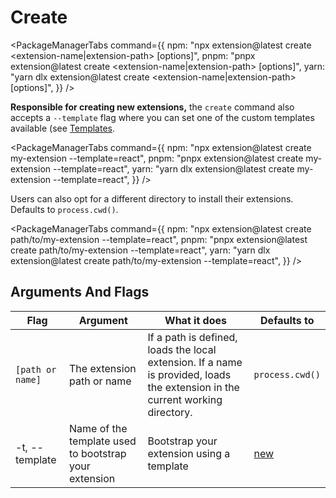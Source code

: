 
# Create

<PackageManagerTabs
  command={{
    npm: "npx extension@latest create <extension-name|extension-path> [options]",
    pnpm: "pnpx extension@latest create <extension-name|extension-path> [options]",
    yarn: "yarn dlx extension@latest create <extension-name|extension-path> [options]",
  }}
/>

**Responsible for creating new extensions,** the `create` command also accepts a `--template` flag where you can set one of the custom templates available (see [Templates](../../getting-started/templates).

<PackageManagerTabs
  command={{
    npm: "npx extension@latest create my-extension --template=react",
    pnpm: "pnpx extension@latest create my-extension --template=react",
    yarn: "yarn dlx extension@latest create my-extension --template=react",
  }}
/>

Users can also opt for a different directory to install their extensions. Defaults to `process.cwd()`.

<PackageManagerTabs
  command={{
    npm: "npx extension@latest create path/to/my-extension --template=react",
    pnpm: "pnpx extension@latest create path/to/my-extension --template=react",
    yarn: "yarn dlx extension@latest create path/to/my-extension --template=react",
  }}
/>
## Arguments And Flags

| Flag             | Argument                                              | What it does                                                                                                                  | Defaults to                                         |
| ---------------- | ----------------------------------------------------- | ----------------------------------------------------------------------------------------------------------------------------- | --------------------------------------------------- |
| `[path or name]` | The extension path or name                            | If a path is defined, loads the local extension. If a name is provided, loads the extension in the current working directory. | `process.cwd()`                                     |
| -t, --template   | Name of the template used to bootstrap your extension | Bootstrap your extension using a template                                                                                     | [new](../../getting-started/templates#template-new) |
